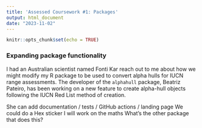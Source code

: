 ```yaml
---
title: 'Assessed Coursework #1: Packages'
output: html_document
date: "2023-11-02"
---
```


```r
knitr::opts_chunk$set(echo = TRUE)
```

### Expanding package functionality

I had an Australian scientist named Fonti Kar reach out to me about how we might modify my R package to be used to convert alpha hulls for IUCN range assessments. The developer of the `alphahull` package, Beatriz Pateiro, has been working on a new feature to create alpha-hull objects following the IUCN Red List method of creation.

She can add documentation / tests / GitHub actions / landing page 
We could do a Hex sticker
I will work on the maths
What's the other package that does this?
